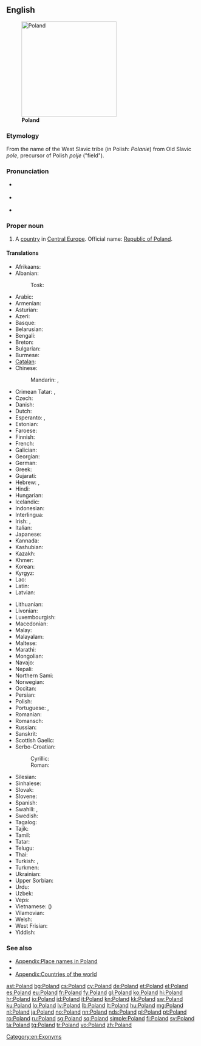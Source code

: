 ==English==
{{wikipedia}}
[[Image:Poland in its region.svg|thumb|250px|'''Poland''']]

===Etymology===
From the name of the West Slavic tribe ''{{w|Polans (western)|Polans}}'' (in Polish: ''Polanie'') from Old Slavic ''pole'', precursor of Polish ''polje'' ("field").

===Pronunciation===
* {{a|UK}} {{IPA|/ˈpəʊ.lənd/}}
* {{a|US}} {{IPA|/ˈpoʊ.lənd/}}
* {{audio|en-us-Poland.ogg|Audio (US)}}

===Proper noun===
{{en-proper noun}}

# A [[country]] in [[Central Europe]]. Official name: [[Republic of Poland]].

====Translations====
{{trans-top|European country}}
* Afrikaans: {{t-|af|Pole|xs=Afrikaans}}
* Albanian:
*: Tosk: {{t|sq|Polonia|f}}
* Arabic: {{t|ar|بولندا|f|tr=bulánda}}
* Armenian: {{t-|hy|Լեհաստան|tr=Lehastan}}
* Asturian: {{t|ast|Polonia|f}}
* Azeri: {{t+|az|Polşa|xs=Azeri}}
* Basque: {{t+|eu|Polonia|xs=Basque}}
* Belarusian: {{t|be|Польшча|tr=Pol'šča|xs=Belarusian}}
* Bengali: {{t|bn|পোল্যান্ড|tr=polyanḑ|sc=Beng|xs=Bengali}}
* Breton: {{t-|br|Polonia|xs=Breton}}
* Bulgarian: {{t+|bg|Полша|f|tr=Pólša}}
* Burmese: {{t|my|ပုိလန္|tr=polã|sc=Mymr}}
* [[Catalan]]:  {{t+|ca|Polònia|f}}
* Chinese:
*: Mandarin: {{t-|cmn|波蘭|sc=Hani}}, {{t-|cmn|波兰|tr=Bōlán|sc=Hani}}
* Crimean Tatar: {{tø|crh|Lehistan}}, {{tø|crh|Poloniya}}
* Czech: {{t+|cs|Polsko|n}}
* Danish: {{t+|da|Polen}}
* Dutch: {{t+|nl|Polen|n}}
* Esperanto: {{t-|eo|Pollando|xs=Esperanto}}, {{t-|eo|Polujo|xs=Esperanto}}
* Estonian: {{t+|et|Poola}}
* Faroese: {{t-|fo|Pólland|n|xs=Faroese}}
* Finnish: {{t+|fi|Puola}}
* French: {{t+|fr|Pologne|f}}
* Galician: {{t|gl|Polonia|f}}
* Georgian: {{t|ka|პოლონეთი|tr=Polonet'i|sc=Geor|xs=Georgian}}
* German: {{t+|de|Polen|n}}
* Greek: {{t+|el|Πολωνία|f|tr=Polonía}}
* Gujarati: {{t|gu|પોલેંડ|tr=poleṇḍ|sc=Gujr}}
* Hebrew: {{t|he|פולין|tr=polin}}, {{t|he|פולניה|f|tr=polania}}
* Hindi: {{t|hi|पोलैंड|tr=polaiṇḍ|xs=Hindi}}
* Hungarian: {{t+|hu|Lengyelország}}
* Icelandic: {{t+|is|Pólland}}
* Indonesian: {{t|id|Polandia|xs=Indonesian}}
* Interlingua: {{t-|ia|Polonia|xs=Interlingua}}
* Irish: {{t|ga|Polainn|f|alt=An Pholainn|xs=Irish}}, {{t|ga|Poblacht na Polainne|f}}
* Italian: {{t+|it|Polonia|f}}
* Japanese: {{t+|ja|ポーランド|tr=Pōrando}}
* Kannada: {{t|kn|ಪೋಲೆಂಡ್|tr=poleṇḍ|sc=Knda}}
* Kashubian: {{t-|csb|Pòlskô|f|xs=Kashubian}}
* Kazakh: {{t|kk|Польша|tr=Pol'şa|sc=Cyrl}}
* Khmer: {{t|km|ប៉ូឡូញ|tr=po lonh|sc=Khmr}}
* Korean: {{t+|ko|폴란드|tr=Pollandeu|sc=Hang}}
* Kyrgyz: {{t|ky|Польша|tr=Pol'şa|sc=Cyrl}}
* Lao: {{t|lo|ໂປແລັນ|tr=pōlæn|sc=Laoo}}
* Latin: {{t+|la|Polonia|f}}
* Latvian: {{t+|lv|Polija|f|xs=Latvian}}
{{trans-mid}}
* Lithuanian: {{t+|lt|Lenkija|xs=Lithuanian}}
* Livonian: {{tø|liv|Pūoļmō}}
* Luxembourgish: {{t|lb|Polen|n}}
* Macedonian: {{t|mk|Полска|f|tr=Pólska}}
* Malay: {{t|ms|Poland}}
* Malayalam: {{t|ml|പോളണ്ട്|tr=pōḷaṇṭ|sc=Mlym}}
* Maltese: {{t|mt|Polonja|f|xs=Maltese}}
* Marathi: {{t|mr|पोलंड|tr=polaṇḍ|sc=Deva}}
* Mongolian: {{t|mn|Польш|tr=Pol’š|sc=Cyrl}}
* Navajo: {{tø|nv|Póolish Dineʼé bikéyah}}
* Nepali: {{t|ne|पोल्याण्ड|tr=polyāṇḍ|sc=Deva}}
* Northern Sami: {{tø|se|Polen}}
* Norwegian: {{t+|no|Polen}}
* Occitan: {{t|oc|Polonha|f}}
* Persian: {{t-|fa|لهستان|tr=Lahestân|xs=Persian}}
* Polish: {{t+|pl|Polska|f}}
* Portuguese: {{t+|pt|Polónia|f}} {{qualifier|Portugal}}, {{t+|pt|Polônia|f}} {{qualifier|Brazil}}
* Romanian: {{t+|ro|Polonia|f}}
* Romansch: {{t|rm|Pologna|f}}
* Russian: {{t+|ru|Польша|f|tr=Pól’ša}}
* Sanskrit: {{t|sa|पोलैंड|tr=polaiṇḍa|sc=Deva}}
* Scottish Gaelic: {{t|gd|Pòlainn|f|alt=A' Phòlainn|xs=Scottish Gaelic}}
* Serbo-Croatian:
*: Cyrillic: {{t|sh|Пољска|f|sc=Cyrl}}
*: Roman: {{t|sh|Poljska|f}}
* Silesian: {{tø|szl|Polsko}}
* Sinhalese: {{t|si|පෝලන්‍තය|tr=pōlantaya|sc=Sinh}}
* Slovak: {{t|sk|Poľsko|n}}
* Slovene: {{t+|sl|Poljska|f}}
* Spanish: {{t+|es|Polonia|f}}
* Swahili: {{t+|sw|Polandi}}, {{t+|sw|Upoli}}
* Swedish: {{t+|sv|Polen}}
* Tagalog: {{t|tl|Poland}}
* Tajik: {{t|tg|Лаҳистон|tr=Lahiston|sc=Cyrl}}
* Tamil: {{t|ta|போலந்து|tr=pōlantu|sc=Taml}}
* Tatar: {{t|tt|Польша|tr=Pol'şa|sc=Cyrl}}
* Telugu: {{t|te|పోలాండ్|tr=polāṇḍ|sc=Telu}}
* Thai: {{t|th|โปแลนด์|tr=bpohlaen}}
* Turkish: {{t+|tr|Polonya}}, {{t|tr|Lehistan}}
* Turkmen: {{t|tk|Polşa}}
* Ukrainian: {{t+|uk|Польща|f|tr=Pól’šča|xs=Ukrainian}}
* Upper Sorbian: {{t+|hsb|Pólska|xs=Upper Sorbian}}
* Urdu: {{t|ur|پولینڈ|tr=polaiṇḍ|xs=Urdu}}
* Uzbek: {{t|uz|Polsha}}
* Veps: {{tø|vep|Pol'šanma}}
* Vietnamese: {{t-|vi|Ba Lan|xs=Vietnamese}} ({{t|vi|波蘭}})
* Vilamovian: {{tø|wym|Pöłn}}
* Welsh: {{t|cy|Gwlad Pwyl|xs=Welsh}}
* West Frisian: {{t|fy|Poalen|n|xs=West Frisian}}
* Yiddish: {{t-|yi|פּוילן|n|tr=Poyln|sc=Hebr|xs=Yiddish}}
{{trans-bottom}}

===See also===
* [[Appendix:Place names in Poland]]
* {{list|en|countries of Europe}}
* [[Appendix:Countries of the world]]

[[Category:en:Exonyms]]

[[ast:Poland]]
[[bg:Poland]]
[[cs:Poland]]
[[cy:Poland]]
[[de:Poland]]
[[et:Poland]]
[[el:Poland]]
[[es:Poland]]
[[eu:Poland]]
[[fr:Poland]]
[[fy:Poland]]
[[gl:Poland]]
[[ko:Poland]]
[[hi:Poland]]
[[hr:Poland]]
[[io:Poland]]
[[id:Poland]]
[[it:Poland]]
[[kn:Poland]]
[[kk:Poland]]
[[sw:Poland]]
[[ku:Poland]]
[[lo:Poland]]
[[lv:Poland]]
[[lb:Poland]]
[[lt:Poland]]
[[hu:Poland]]
[[mg:Poland]]
[[nl:Poland]]
[[ja:Poland]]
[[no:Poland]]
[[nn:Poland]]
[[nds:Poland]]
[[pl:Poland]]
[[pt:Poland]]
[[ro:Poland]]
[[ru:Poland]]
[[sg:Poland]]
[[sq:Poland]]
[[simple:Poland]]
[[fi:Poland]]
[[sv:Poland]]
[[ta:Poland]]
[[tg:Poland]]
[[tr:Poland]]
[[vo:Poland]]
[[zh:Poland]]
